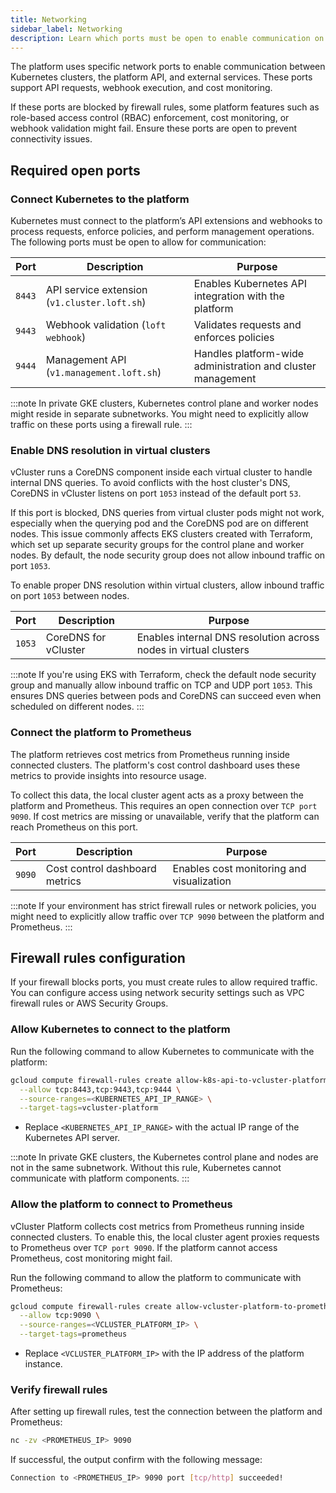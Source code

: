 ```yaml
---
title: Networking  
sidebar_label: Networking  
description: Learn which ports must be open to enable communication on the platform.  
---
```


The platform uses specific network ports to enable communication between Kubernetes clusters, the platform API, and external services. These ports support API requests, webhook execution, and cost monitoring.

If these ports are blocked by firewall rules, some platform features such as role-based access control (RBAC) enforcement, cost monitoring, or webhook validation might fail. Ensure these ports are open to prevent connectivity issues.

## Required open ports

### Connect Kubernetes to the platform

Kubernetes must connect to the platform’s API extensions and webhooks to process requests, enforce policies, and perform management operations. The following ports must be open to allow for communication:

| Port   | Description | Purpose                               |
|--------|-------------|---------------------------------------|
| `8443` | API service extension (`v1.cluster.loft.sh`)| Enables Kubernetes API integration with the platform |
| `9443` | Webhook validation (`loft webhook`)| Validates requests and enforces policies |
| `9444` | Management API (`v1.management.loft.sh`)| Handles platform-wide administration and cluster management |

:::note
In private GKE clusters, Kubernetes control plane and worker nodes might reside in separate subnetworks. You might need to explicitly allow traffic on these ports using a firewall rule.
:::

### Enable DNS resolution in virtual clusters

vCluster runs a CoreDNS component inside each virtual cluster to handle internal DNS queries. To avoid conflicts with the host cluster's DNS, CoreDNS in vCluster listens on port `1053` instead of the default port `53`.

If this port is blocked, DNS queries from virtual cluster pods might not work, especially when the querying pod and the CoreDNS pod are on different nodes. This issue commonly affects EKS clusters created with Terraform, which set up separate security groups for the control plane and worker nodes. By default, the node security group does not allow inbound traffic on port `1053`.

To enable proper DNS resolution within virtual clusters, allow inbound traffic on port `1053` between nodes.

| Port   | Description          | Purpose                                                                 |
|--------|----------------------|-------------------------------------------------------------------------|
| `1053` | CoreDNS for vCluster | Enables internal DNS resolution across nodes in virtual clusters        |

:::note
If you're using EKS with Terraform, check the default node security group and manually allow inbound traffic on TCP and UDP port `1053`. This ensures DNS queries between pods and CoreDNS can succeed even when scheduled on different nodes.
:::


### Connect the platform to Prometheus

The platform retrieves cost metrics from Prometheus running inside connected clusters. The platform's cost control dashboard uses these metrics to provide insights into resource usage.  

To collect this data, the local cluster agent acts as a proxy between the platform and Prometheus. This requires an open connection over `TCP port 9090`. If cost metrics are missing or unavailable, verify that the platform can reach Prometheus on this port.

| Port   | Description | Purpose                           |
|--------|-------------|---------------------------------------|
| `9090` | Cost control dashboard metrics | Enables cost monitoring and visualization |

:::note
If your environment has strict firewall rules or network policies, you might need to explicitly allow traffic over `TCP 9090` between the platform and Prometheus.
:::

## Firewall rules configuration

If your firewall blocks ports, you must create rules to allow required traffic. You can configure access using network security settings such as VPC firewall rules or AWS Security Groups.

### Allow Kubernetes to connect to the platform

Run the following command to allow Kubernetes to communicate with the platform:

```sh
gcloud compute firewall-rules create allow-k8s-api-to-vcluster-platform \
  --allow tcp:8443,tcp:9443,tcp:9444 \
  --source-ranges=<KUBERNETES_API_IP_RANGE> \
  --target-tags=vcluster-platform
```

- Replace `<KUBERNETES_API_IP_RANGE>` with the actual IP range of the Kubernetes API server.

:::note
In private GKE clusters, the Kubernetes control plane and nodes are not in the same subnetwork. Without this rule, Kubernetes cannot communicate with platform components.
:::

### Allow the platform to connect to Prometheus

vCluster Platform collects cost metrics from Prometheus running inside connected clusters. To enable this, the local cluster agent proxies requests to Prometheus over `TCP port 9090`. If the platform cannot access Prometheus, cost monitoring might fail.  

Run the following command to allow the platform to communicate with Prometheus:  

```sh
gcloud compute firewall-rules create allow-vcluster-platform-to-prometheus \
  --allow tcp:9090 \
  --source-ranges=<VCLUSTER_PLATFORM_IP> \
  --target-tags=prometheus
```

- Replace `<VCLUSTER_PLATFORM_IP>` with the IP address of the platform instance.


### Verify firewall rules

After setting up firewall rules, test the connection between the platform and Prometheus:

```sh
nc -zv <PROMETHEUS_IP> 9090
```

If successful, the output confirm with the following message:

```sh
Connection to <PROMETHEUS_IP> 9090 port [tcp/http] succeeded!
```
